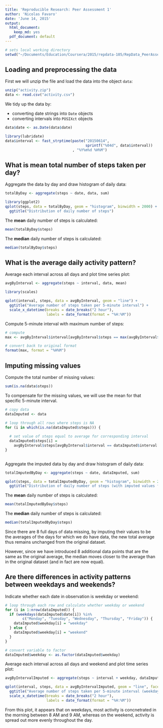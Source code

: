 ```yaml
---
title: 'Reproducible Research: Peer Assessment 1'
author: 'Nicolas Favaro'
date: 'June 14, 2015'
output:
  html_document:
    keep_md: yes
  pdf_document: default
---
```


```r
# sets local working directory
setwd("~/Documents/Education/Coursera/2015/repdata-105/RepData_PeerAssessment1")
```

## Loading and preprocessing the data

First we will unzip the file and load the data into the object `data`:

```r
unzip("activity.zip")
data <- read.csv("activity.csv")
```

We tidy up the data by:

* converting date strings into `Date` objects
* converting intervals into `POSIXct` objects

```r
data$date <- as.Date(data$date)

library(lubridate)
data$interval <- fast_strptime(paste("20150614",
                                     sprintf("%04d", data$interval))
                               , "%Y%m%d %H%M")
```

## What is mean total number of steps taken per day?

Aggregate the data by day and draw histogram of daily data:

```r
totalByDay <- aggregate(steps ~ date, data, sum)

library(ggplot2)
qplot(steps, data = totalByDay, geom = "histogram", binwidth = 2000) +
  ggtitle("Distribution of daily number of steps")
```

The **mean** daily number of steps is calculated:

```r
mean(totalByDay$steps)
```

The **median** daily number of steps is calculated:

```r
median(totalByDay$steps)
```


## What is the average daily activity pattern?

Average each interval across all days and plot time series plot:

```r
avgByInterval <- aggregate(steps ~ interval, data, mean)

library(scales)

qplot(interval, steps, data = avgByInterval, geom = "line") +
  ggtitle("Average number of steps taken per 5-minute interval") +
  scale_x_datetime(breaks = date_breaks("2 hour"),
                   labels = date_format(format = "%H:%M"))
```

Compute 5-minute interval with maximum number of steps:

```r
# compute
max <- avgByInterval$interval[avgByInterval$steps == max(avgByInterval$steps)]

# convert back to original format
format(max, format = "%H%M")
```


## Imputing missing values

Compute the total number of missing values:

```r
sum(is.na(data$steps))
```

To compensate for the missing values, we will use the mean for that specific 5-minute interval.

```r
# copy data
dataImputed <- data

# loop through all rows where steps is NA
for (i in which(is.na(dataImputed$steps))) {
  
  # set value of steps equal to average for corresponding interval
  dataImputed$steps[i] = 
    avgByInterval$steps[avgByInterval$interval == dataImputed$interval[i]]
}
  
```

Aggregate the imputed data by day and draw histogram of daily data:

```r
totalImputedByDay <- aggregate(steps ~ date, dataImputed, sum)

qplot(steps, data = totalImputedByDay, geom = "histogram", binwidth = 2000) +
  ggtitle("Distribution of daily number of steps (with imputed values for NA)")
```

The **mean** daily number of steps is calculated:

```r
mean(totalImputedByDay$steps)
```

The **median** daily number of steps is calculated:

```r
median(totalImputedByDay$steps)
```

Since there are 8 full days of data missing, by imputing their values to be the averages of the days for which we do have data, the new total average thus remains unchanged from the original dataset.

However, since we have introduced 8 additional data points that are the same as the original average, the median moves closer to the average than in the original dataset (and in fact are now equal).

## Are there differences in activity patterns between weekdays and weekends?

Indicate whether each date in observation is weekday or weekend:

```r
# loop through each row and calculate whether weekday or weekend
for (i in 1:nrow(dataImputed)) {
  if (weekdays(dataImputed$date[i]) %in% 
        c("Monday", "Tuesday", "Wednesday", "Thursday", "Friday")) {
    dataImputed$weekday[i] = "weekday"
  } else {
    dataImputed$weekday[i] = "weekend"
  }
}

# convert variable to factor
dataImputed$weekday <- as.factor(dataImputed$weekday)
```

Average each interval across all days and weekend and plot time series plot:

```r
avgByIntervalImputed <- aggregate(steps ~ interval + weekday, dataImputed, mean)

qplot(interval, steps, data = avgByIntervalImputed, geom = "line", facets = weekday ~ .) +
  ggtitle("Average number of steps taken per 5-minute interval (weekday vs. weekend") +
  scale_x_datetime(breaks = date_breaks("2 hour"),
                   labels = date_format(format = "%H:%M"))
```

From this plot, it appears that on weekdays, most activity is concnetrated in the morning between 8 AM and 9 AM, whereas on the weekend, activity is spread out more evenly throughout the day.
